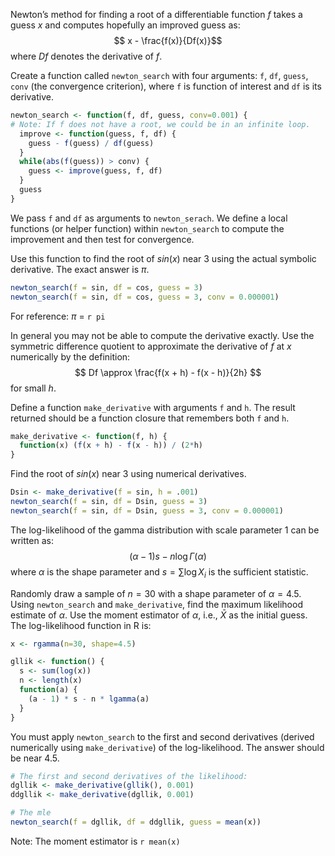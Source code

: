 Newton's method for finding a root of a differentiable function $f$ takes a guess $x$ and computes hopefully an improved guess as:
$$ x - \frac{f(x)}{Df(x)}$$
where $Df$ denotes the derivative of $f$.

Create a function called `newton_search` with four arguments: `f`, `df`, `guess`, `conv` (the convergence criterion), where `f` is function of interest and `df` is its derivative.
```r
newton_search <- function(f, df, guess, conv=0.001) {
# Note: If f does not have a root, we could be in an infinite loop.
  improve <- function(guess, f, df) {
    guess - f(guess) / df(guess)
  }
  while(abs(f(guess)) > conv) {
    guess <- improve(guess, f, df)
  }
  guess
}
```
We pass `f` and `df` as arguments to `newton_serach`. We define a local functions (or helper function) within `newton_search` to compute the improvement and then test for convergence.

Use this function to find the root of $sin(x)$ near 3 using the actual symbolic derivative. The exact answer is $\pi$.
```r
newton_search(f = sin, df = cos, guess = 3)
newton_search(f = sin, df = cos, guess = 3, conv = 0.000001)
```
For reference: $\pi$ = `r pi`

In general you may not be able to compute the derivative exactly. Use the symmetric difference quotient to approximate the derivative of $f$ at $x$ numerically by the definition:
$$ Df \approx \frac{f(x + h) - f(x - h)}{2h} $$
for small $h$.

Define a function `make_derivative` with arguments `f` and `h`. The result returned should be a function closure that remembers both `f` and `h`.
```r
make_derivative <- function(f, h) {
  function(x) (f(x + h) - f(x - h)) / (2*h)
}
```

Find the root of $sin(x)$ near 3 using numerical derivatives. 
```r
Dsin <- make_derivative(f = sin, h = .001)
newton_search(f = sin, df = Dsin, guess = 3)
newton_search(f = sin, df = Dsin, guess = 3, conv = 0.000001)
```

The log-likelihood of the gamma distribution with scale parameter 1 can be written as:
$$ (\alpha -1)s -n\log\Gamma(\alpha) $$
where $\alpha$ is the shape parameter and $s = \sum \log X_i$ is the sufficient statistic.

Randomly draw a sample of $n = 30$ with a shape parameter of $\alpha = 4.5$. Using `newton_search` and `make_derivative`, find the maximum likelihood estimate of $\alpha$. Use the moment estimator of $\alpha$, i.e., $\bar X$ as the initial guess. The log-likelihood function in R is:
```r
x <- rgamma(n=30, shape=4.5)

gllik <- function() {
  s <- sum(log(x))
  n <- length(x)
  function(a) {
    (a - 1) * s - n * lgamma(a)
  }
}
```
You must apply `newton_search` to the first and second derivatives (derived numerically using `make_derivative`) of the log-likelihood. The answer should be near 4.5.
```r
# The first and second derivatives of the likelihood:
dgllik <- make_derivative(gllik(), 0.001)
ddgllik <- make_derivative(dgllik, 0.001)

# The mle
newton_search(f = dgllik, df = ddgllik, guess = mean(x))
```
Note: The moment estimator is `r mean(x)`



